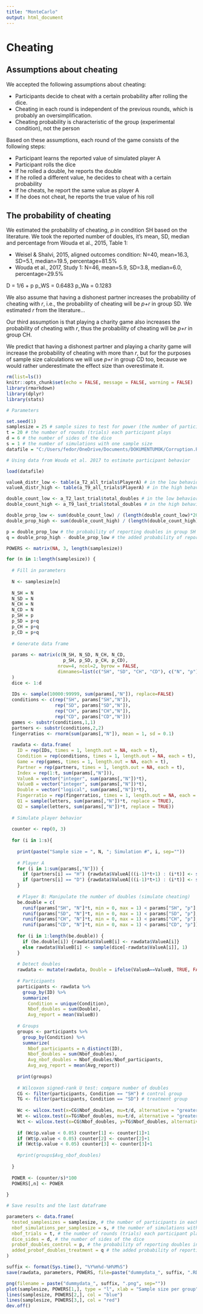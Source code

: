 ```yaml
---
title: "MonteCarlo"
output: html_document
---
```


# Cheating

## Assumptions about cheating

We accepted the following assumptions about cheating: 

* Participants decide to cheat with a certain probability after rolling the dice.
* Cheating in each round is independent of the previous rounds, which is probably an oversimplification. 
* Cheating probability is characteristic of the group (experimental condition), not the person

Based on these assumptions, each round of the game consists of the following steps:

* Participant learns the reported value of simulated player A
* Participant rolls the dice
* If he rolled a double, he reports the double
* If he rolled a different value, he decides to cheat with a certain probability
* If he cheats, he report the same value as player A
* If he does not cheat, he reports the true value of his roll

## The probability of cheating

We estimated the probability of cheating, _p_ in condition SH based on the literature. We took the reported number of doubles, it's mean, SD, median and percentage from Wouda et al., 2015, Table 1:

* Weisel & Shalvi, 2015, aligned outcomes condition: N=40, mean=16.3, SD=5.1, median=19.5, percentage=81.5%
* Wouda et al., 2017, Study 1: N=46, mean=5.9, SD=3.8, median=6.0, percentage=29.5%

D = 1/6 + p 
p_WS = 0.6483
p_Wa = 0.1283

We also assume that having a dishonest partner increases the probability of cheating with _r_, i.e., the probability of cheating will be _p+r_ in group SD. 
We estimated _r_ from the literature...

Our third assumption is that playing a charity game also increases the probability of cheating with _r_, thus the probability of cheating will be _p+r_ in group CH. 

We predict that having a dishonest partner and playing a charity game will increase the probability of cheating with more than _r_, but for the purposes of sample size calculations we will use _p+r_ in group CD too, because we would rather underestimate the effect size than overestimate it.

```r

rm(list=ls())
knitr::opts_chunk$set(echo = FALSE, message = FALSE, warning = FALSE)
library(rmarkdown)
library(dplyr)
library(stats)

# Parameters

set.seed(1)
samplesize = 25 # sample sizes to test for power (the number of participants in each group)
t = 20 # the number of rounds (trials) each participant plays
d = 6 # the number of sides of the dice
s = 1 # the number of simulations with one sample size
datafile = "C:/Users/fedor/OneDrive/Documents/DOKUMENTUMOK/Corruption.Project/GitHub/power_simulations/Wouda.etal_data.and.script/Wouda_data.RData"

```


```r
# Using data from Wouda et al. 2017 to estimate participant behavior

load(datafile)

valueA_distr_low <- table(a_T2_all_trials$PlayerA) # in the low behavioral treatment group
valueA_distr_high <- table(a_T9_all_trials$PlayerA) # in the high behavioral treatment group

double_count_low <- a_T2_last_trial$total_doubles # in the low behavioral treatment group
double_count_high <- a_T9_last_trial$total_doubles # in the high behavioral treatment group

double_prop_low <- sum(double_count_low) / (length(double_count_low)*20)
double_prop_high <- sum(double_count_high) / (length(double_count_high)*20)

p = double_prop_low # the probability of reporting doubles in group SH (control group)
q = double_prop_high - double_prop_low # the added probability of reporting doubles in the other groups (treatment groups)

```

```r

POWERS <- matrix(NA, 3, length(samplesize))

for (n in 1:length(samplesize)) {
  
  # Fill in parameters
  
  N <- samplesize[n]
  
  N_SH = N
  N_SD = N
  N_CH = N
  N_CD = N
  p_SH = p
  p_SD = p+q
  p_CH = p+q
  p_CD = p+q
  
  # Generate data frame 
  
  params <- matrix(c(N_SH, N_SD, N_CH, N_CD,
                     p_SH, p_SD, p_CH, p_CD), 
                   nrow=4, ncol=2, byrow = FALSE,
                   dimnames=list(c("SH", "SD", "CH", "CD"), c("N", "p"))
  )
  dice <- 1:d
  
  IDs <- sample(10000:99999, sum(params[,"N"]), replace=FALSE)
  conditions <- c(rep("SH", params["SH","N"]), 
                  rep("SD", params["SD","N"]), 
                  rep("CH", params["CH","N"]), 
                  rep("CD", params["CD","N"]))
  games <- substr(conditions,1,1)
  partners <- substr(conditions,2,2)
  fingerratios <- rnorm(sum(params[,"N"]), mean = 1, sd = 0.1)
  
  rawdata <- data.frame(
    ID = rep(IDs, times = 1, length.out = NA, each = t), 
    Condition = rep(conditions, times = 1, length.out = NA, each = t),
    Game = rep(games, times = 1, length.out = NA, each = t), 
    Partner = rep(partners, times = 1, length.out = NA, each = t), 
    Index = rep(1:t, sum(params[,"N"])), 
    ValueA = vector("integer", sum(params[,"N"])*t), 
    ValueB = vector("integer", sum(params[,"N"])*t), 
    Double = vector("logical", sum(params[,"N"])*t),
    Fingerratio = rep(fingerratios, times = 1, length.out = NA, each = t),
    Q1 = sample(letters, sum(params[,"N"])*t, replace = TRUE), 
    Q2 = sample(letters, sum(params[,"N"])*t, replace = TRUE))
  
  # Simulate player behavior
  
  counter <- rep(0, 3)
  
  for (i in 1:s){
    
    print(paste("Sample size = ", N, "; Simulation #", i, sep=""))
    
    # Player A
    for (i in 1:sum(params[,"N"])) {
      if (partners[i] == "H") {rawdata$ValueA[((i-1)*t+1) : (i*t)] <- sample(dice, t, replace=TRUE)}
      if (partners[i] == "D") {rawdata$ValueA[((i-1)*t+1) : (i*t)] <- sample(a_T9_all_trials$PlayerA, t, replace=TRUE)}
    }
    
    # Player B: Manipulate the number of doubles (simulate cheating)
    be.double = c(
      runif(params["SH", "N"]*t, min = 0, max = 1) < params["SH", "p"],
      runif(params["SD", "N"]*t, min = 0, max = 1) < params["SD", "p"],
      runif(params["CH", "N"]*t, min = 0, max = 1) < params["CH", "p"],
      runif(params["CD", "N"]*t, min = 0, max = 1) < params["CD", "p"])
    
    for (i in 1:length(be.double)) {
      if (be.double[i]) {rawdata$ValueB[i] <- rawdata$ValueA[i]}
      else rawdata$ValueB[i] <- sample(dice[-rawdata$ValueA[i]], 1)
    }
    
    # Detect doubles
    rawdata <- mutate(rawdata, Double = ifelse(ValueA==ValueB, TRUE, FALSE))
    
    # Participants
    participants <- rawdata %>%
      group_by(ID) %>%
      summarize(
        Condition = unique(Condition), 
        Nbof_doubles = sum(Double), 
        Avg_report = mean(ValueB))
    
    # Groups
    groups <- participants %>%
      group_by(Condition) %>%
      summarize(
        Nbof_participants = n_distinct(ID),
        Nbof_doubles = sum(Nbof_doubles),
        Avg_nbof_doubles = Nbof_doubles/Nbof_participants,
        Avg_avg_report = mean(Avg_report))
    
    print(groups)
    
    # Wilcoxon signed-rank U test: compare number of doubles
    CG <- filter(participants, Condition == "SH") # control group
    TG <- filter(participants, Condition == "SD") # treatment group
    
    Wc <- wilcox.test(x=CG$Nbof_doubles, mu=t/d, alternative = "greater")
    Wt <- wilcox.test(x=TG$Nbof_doubles, mu=t/d, alternative = "greater")
    Wct <- wilcox.test(x=CG$Nbof_doubles, y=TG$Nbof_doubles, alternative = "less")
    
    if (Wc$p.value < 0.05) counter[1] <- counter[1]+1
    if (Wt$p.value < 0.05) counter[2] <- counter[2]+1
    if (Wct$p.value < 0.05) counter[3] <- counter[3]+1
    
    #print(groups$Avg_nbof_doubles)
    
  }
  
  POWER <- (counter/s)*100
  POWERS[,n] <- POWER
  
}

# Save results and the last dataframe

parameters <- data.frame(
  tested_samplesizes = samplesize, # the number of participants in each group
  nbof_simulations_per_samplesize = s, # the number of simulations with one sample size
  nbof_trials = t, # the number of rounds (trials) each participant plays
  dice_sides = d, # the number of sides of the dice
  probof_doubles_control = p, # the probability of reporting doubles in group SH (control group)
  added_probof_doubles_treatment = q # the added probability of reporting doubles in the other groups (treatment groups)
)

suffix <- format(Sys.time(), "%Y%m%d-%H%M%S")
save(rawdata, parameters, POWERS, file=paste("dummydata_", suffix, ".RData", sep=""))

png(filename = paste("dummydata_", suffix, ".png", sep=""))
plot(samplesize, POWERS[1,], type = "l", xlab = "Sample size per group", ylab = "Power", col="green")
lines(samplesize, POWERS[2,], col = "blue")
lines(samplesize, POWERS[3,], col = "red")
dev.off()
```

